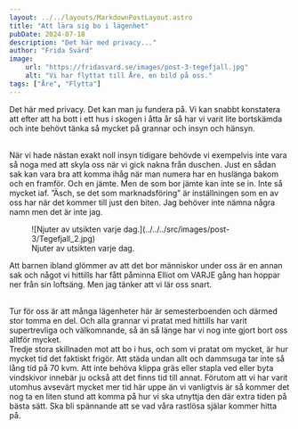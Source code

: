 ```yaml
---
layout: ../../layouts/MarkdownPostLayout.astro
title: "Att lära sig bo i lägenhet"
pubDate: 2024-07-18
description: "Det här med privacy..."
author: "Frida Svärd"
image:
    url: "https://fridasvard.se/images/post-3-tegefjall.jpg"
    alt: "Vi har flyttat till Åre, en bild på oss."
tags: ["Åre", "Flytta"]
---
```



Det här med privacy. Det kan man ju fundera på. Vi kan snabbt konstatera att efter att ha bott i ett hus i skogen i åtta år så har vi varit lite bortskämda och inte behövt tänka så mycket på grannar och insyn och hänsyn.

<br />
När vi hade nästan exakt noll insyn tidigare behövde vi exempelvis inte vara så noga med att skyla oss när vi gick nakna
från duschen. Just en sådan sak kan vara bra att komma ihåg när man numera har en huslänga bakom och en framför. Och en jämte.
Men de som bor jämte kan inte se in. Inte så mycket iaf. ”Äsch, se det som marknadsföring” är inställningen som en av oss
har när det kommer till just den biten. Jag behöver inte nämna några namn men det är inte jag.

<figure data-lightbox="true">
    ![Njuter av utsikten varje dag.](../../../src/images/post-3/Tegefjall_2.jpg)
    <figcaption>Njuter av utsikten varje dag.</figcaption>
</figure>

Att barnen ibland glömmer av att det bor människor under oss är en annan sak och något vi hittills har fått påminna Elliot om VARJE gång han hoppar ner från sin loftsäng. Men jag tänker att vi lär oss snart.

<br />
Tur för oss är att många lägenheter här är semesterboenden och därmed stor tomma en del. Och alla grannar vi pratat med hittills
har varit supertrevliga och välkomnande, så än så länge har vi nog inte gjort bort oss alltför mycket.
<br />
Tredje stora skillnaden mot att bo i hus, och som vi pratat om mycket, är hur mycket tid det faktiskt frigör. Att städa undan
allt och dammsuga tar inte så lång tid på 70 kvm. Att inte behöva klippa gräs eller stapla ved eller byta vindskivor innebär
ju också att det finns tid till annat. Förutom att vi har varit utomhus avsevärt mycket mer tid här uppe än vi vanligtvis
är så kommer det nog ta en liten stund att komma på hur vi ska utnyttja den där extra tiden på bästa sätt. Ska bli spännande
att se vad våra rastlösa själar kommer hitta på.
